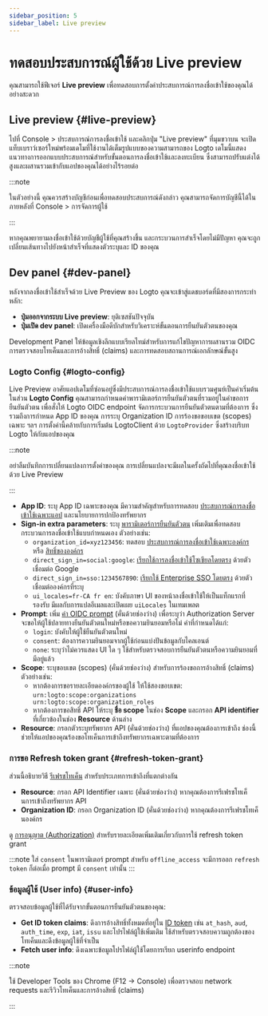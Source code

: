 ```yaml
---
sidebar_position: 5
sidebar_label: Live preview
---
```


# ทดสอบประสบการณ์ผู้ใช้ด้วย Live preview

คุณสามารถใช้ฟีเจอร์ **Live preview** เพื่อทดสอบการตั้งค่าประสบการณ์การลงชื่อเข้าใช้ของคุณได้อย่างสะดวก

## Live preview \{#live-preview}

ไปที่ <CloudLink to="/sign-in-experience">Console > ประสบการณ์การลงชื่อเข้าใช้</CloudLink> และคลิกปุ่ม "Live preview" ที่มุมขวาบน จะเปิดแท็บเบราว์เซอร์ใหม่พร้อมเดโมที่ใช้งานได้เต็มรูปแบบของความสามารถของ Logto เดโมนี้แสดงแนวทางการออกแบบประสบการณ์สำหรับขั้นตอนการลงชื่อเข้าใช้และลงทะเบียน ซึ่งสามารถปรับแต่งได้สูงและผสานรวมเข้ากับแอปของคุณได้อย่างไร้รอยต่อ

:::note

ในตัวอย่างนี้ คุณควรสร้างบัญชีก่อนเพื่อทดสอบประสบการณ์ดังกล่าว คุณสามารถจัดการบัญชีนี้ได้ในภายหลังที่ <CloudLink to="/user-management">Console > การจัดการผู้ใช้</CloudLink>

:::

หากคุณพยายามลงชื่อเข้าใช้ด้วยบัญชีผู้ใช้ที่คุณสร้างขึ้น และกระบวนการสำเร็จโดยไม่มีปัญหา คุณจะถูกเปลี่ยนเส้นทางไปยังหน้าสำเร็จที่แสดงตัวระบุและ ID ของคุณ

## Dev panel \{#dev-panel}

หลังจากลงชื่อเข้าใช้สำเร็จด้วย Live Preview ของ Logto คุณจะเข้าสู่แดชบอร์ดที่มีสองการกระทำหลัก:

- **ปุ่มออกจากระบบ Live preview**: ยุติเซสชันปัจจุบัน
- **ปุ่มเปิด dev panel**: เปิดเครื่องมือดีบักสำหรับวิเคราะห์ขั้นตอนการยืนยันตัวตนของคุณ

Development Panel ให้ข้อมูลเชิงลึกแบบเรียลไทม์สำหรับการแก้ไขปัญหาการผสานรวม OIDC การตรวจสอบโทเค็นและการอ้างสิทธิ์ (claims) และการทดสอบสถานการณ์เอกลักษณ์ขั้นสูง

### Logto Config \{#logto-config}

Live Preview อาศัยแอปเดโมที่ซ่อนอยู่ซึ่งมีประสบการณ์การลงชื่อเข้าใช้แบบรวมศูนย์เป็นค่าเริ่มต้น ในส่วน **Logto Config** คุณสามารถกำหนดค่าพารามิเตอร์การยืนยันตัวตนที่รวมอยู่ในคำขอการยืนยันตัวตน เพื่อสั่งให้ Logto OIDC endpoint จัดการกระบวนการยืนยันตัวตนตามที่ต้องการ ซึ่งรวมถึงการกำหนด App ID ของคุณ การระบุ Organization ID การร้องขอขอบเขต (scopes) เฉพาะ ฯลฯ การตั้งค่านี้คล้ายกับการเริ่มต้น LogtoClient ด้วย `LogtoProvider` ซึ่งสร้างบริบท Logto ให้กับแอปของคุณ

:::note

อย่าลืมบันทึกการเปลี่ยนแปลงการตั้งค่าของคุณ การเปลี่ยนแปลงจะมีผลในครั้งถัดไปที่คุณลงชื่อเข้าใช้ด้วย Live Preview

:::

- **App ID**: ระบุ App ID เฉพาะของคุณ มีความสำคัญสำหรับการทดสอบ [ประสบการณ์การลงชื่อเข้าใช้เฉพาะแอป](/customization/match-your-brand#app-specific-branding) และนโยบายการปกป้องทรัพยากร
- **Sign-in extra parameters**: ระบุ [พารามิเตอร์การยืนยันตัวตน](/end-user-flows/authentication-parameters) เพิ่มเติมเพื่อทดสอบกระบวนการลงชื่อเข้าใช้แบบกำหนดเอง ตัวอย่างเช่น:
  - `organization_id=xyz123456`: ทดสอบ [ประสบการณ์การลงชื่อเข้าใช้เฉพาะองค์กร](/customization/match-your-brand#organization-specific-branding) หรือ [สิทธิ์ขององค์กร](/authorization/organization-permissions)
  - `direct_sign_in=social:google`: [เรียกใช้การลงชื่อเข้าใช้โซเชียลโดยตรง](/end-user-flows/authentication-parameters/direct-sign-in#social-sign-in) ด้วยตัวเชื่อมต่อ Google
  - `direct_sign_in=sso:1234567890`: [เรียกใช้ Enterprise SSO โดยตรง](/end-user-flows/authentication-parameters/direct-sign-in#enterprise-sso) ด้วยตัวเชื่อมต่อองค์กรที่ระบุ
  - `ui_locales=fr-CA fr en`: บังคับภาษา UI ของหน้าลงชื่อเข้าใช้ให้เป็นแท็กแรกที่รองรับ มีผลกับการแปลอีเมลและเปิดเผย `uiLocales` ในเทมเพลต
- **Prompt**: เพิ่ม [ค่า OIDC prompt](https://blog.logto.io/introducing-oidc-prompt) (คั่นด้วยช่องว่าง) เพื่อระบุว่า Authorization Server จะขอให้ผู้ใช้ปลายทางยืนยันตัวตนใหม่หรือขอความยินยอมหรือไม่ ค่าที่กำหนดได้แก่:
  - `login`: บังคับให้ผู้ใช้ยืนยันตัวตนใหม่
  - `consent`: ต้องการความยินยอมจากผู้ใช้ก่อนแบ่งปันข้อมูลกับไคลเอนต์
  - `none`: ระบุว่าไม่ควรแสดง UI ใด ๆ ใช้สำหรับตรวจสอบการยืนยันตัวตนหรือความยินยอมที่มีอยู่แล้ว
- **Scope**: ระบุขอบเขต (scopes) (คั่นด้วยช่องว่าง) สำหรับการร้องขอการอ้างสิทธิ์ (claims) ตัวอย่างเช่น:
  - หากต้องการขอรายละเอียดองค์กรของผู้ใช้ ให้ใช้สองขอบเขต: `urn:logto:scope:organizations urn:logto:scope:organization_roles`
  - หากต้องการขอสิทธิ์ API ให้ระบุ **ชื่อ scope** ในช่อง **Scope** และกรอก **API identifier** ที่เกี่ยวข้องในช่อง **Resource** ด้านล่าง
- **Resource**: กรอกตัวระบุทรัพยากร API (คั่นด้วยช่องว่าง) ที่แอปของคุณต้องการเข้าถึง ช่องนี้ช่วยให้แอปของคุณร้องขอโทเค็นการเข้าถึงทรัพยากรเฉพาะตามที่ต้องการ

### การขอ Refresh token grant \{#refresh-token-grant}

ส่วนนี้อธิบายวิธี [รีเฟรชโทเค็น](https://auth-wiki.logto.io/refresh-token) สำหรับประเภทการเข้าถึงที่แตกต่างกัน

- **Resource**: กรอก API Identifier เฉพาะ (คั่นด้วยช่องว่าง) หากคุณต้องการรีเฟรชโทเค็นการเข้าถึงทรัพยากร API
- **Organization ID**: กรอก Organization ID (คั่นด้วยช่องว่าง) หากคุณต้องการรีเฟรชโทเค็นองค์กร

ดู [การอนุญาต (Authorization)](/authorization) สำหรับรายละเอียดเพิ่มเติมเกี่ยวกับการใช้ refresh token grant

:::note
ใส่ `consent` ในพารามิเตอร์ prompt สำหรับ `offline_access` จะมีการออก `refresh token` ก็ต่อเมื่อ prompt มี `consent` เท่านั้น
:::

### ข้อมูลผู้ใช้ (User info) \{#user-info}

ตรวจสอบข้อมูลผู้ใช้ที่ได้รับจากขั้นตอนการยืนยันตัวตนของคุณ:

- **Get ID token claims**: ดึงการอ้างสิทธิ์ทั้งหมดที่อยู่ใน [ID token](https://auth-wiki.logto.io/id-token) เช่น `at_hash`, `aud`, `auth_time`, `exp`, `iat`, `issu` และโปรไฟล์ผู้ใช้เพิ่มเติม ใช้สำหรับตรวจสอบความถูกต้องของโทเค็นและดึงข้อมูลผู้ใช้ที่จำเป็น
- **Fetch user info**: ดึงเฉพาะข้อมูลโปรไฟล์ผู้ใช้โดยการเรียก userinfo endpoint

:::note

ใช้ Developer Tools ของ Chrome (F12 → Console) เพื่อตรวจสอบ network requests และรีวิวโทเค็นและการอ้างสิทธิ์ (claims)

:::
